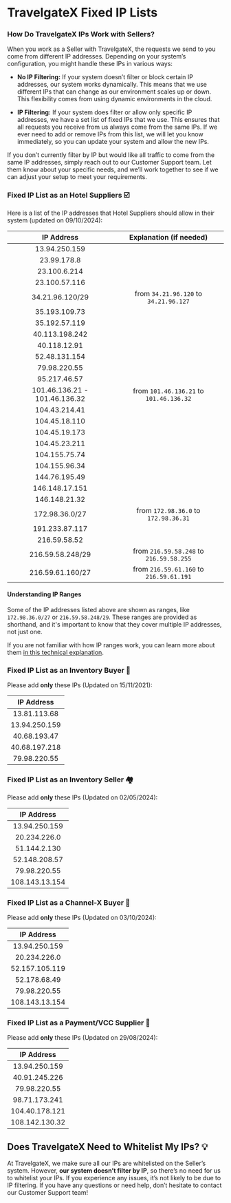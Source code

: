 ﻿---
sidebar_position: 2
---

# TravelgateX Fixed IP Lists

### How Do TravelgateX IPs Work with Sellers?

When you work as a Seller with TravelgateX, the requests we send to you come from different IP addresses. Depending on your system’s configuration, you might handle these IPs in various ways:

- **No IP Filtering:** If your system doesn’t filter or block certain IP addresses, our system works dynamically. This means that we use different IPs that can change as our environment scales up or down. This flexibility comes from using dynamic environments in the cloud.

- **IP Filtering:** If your system does filter or allow only specific IP addresses, we have a set list of fixed IPs that we use. This ensures that all requests you receive from us always come from the same IPs. If we ever need to add or remove IPs from this list, we will let you know immediately, so you can update your system and allow the new IPs.

If you don’t currently filter by IP but would like all traffic to come from the same IP addresses, simply reach out to our Customer Support team. Let them know about your specific needs, and we’ll work together to see if we can adjust your setup to meet your requirements.

### Fixed IP List as an Hotel Suppliers ☑️
Here is a list of the IP addresses that Hotel Suppliers should allow in their system (updated on 09/10/2024):

| **IP Address**                     |   Explanation (if needed)               |  
| :--------------------------------: |  :------------------------------------: |  
| 13.94.250.159                      |                                         |  
| 23.99.178.8                        |                                         |  
| 23.100.6.214                       |                                         |  
| 23.100.57.116                      |                                         |  
| 34.21.96.120/29                    | from `34.21.96.120` to `34.21.96.127`   |  
| 35.193.109.73                      |                                         |  
| 35.192.57.119                      |                                         |  
| 40.113.198.242                     |                                         |  
| 40.118.12.91                       |                                         |  
| 52.48.131.154                      |                                         |  
| 79.98.220.55                       |                                         |  
| 95.217.46.57                       |                                         |  
| 101.46.136.21 - 101.46.136.32      | from `101.46.136.21` to `101.46.136.32` |  
| 104.43.214.41                      |                                         |  
| 104.45.18.110                      |                                         |  
| 104.45.19.173                      |                                         |  
| 104.45.23.211                      |                                         |  
| 104.155.75.74                      |                                         |  
| 104.155.96.34                      |                                         |  
| 144.76.195.49                      |                                         |  
| 146.148.17.151                     |                                         |  
| 146.148.21.32                      |                                         |  
| 172.98.36.0/27                     | from `172.98.36.0` to `172.98.36.31`    |  
| 191.233.87.117                     |                                         |  
| 216.59.58.52                       |                                         |  
| 216.59.58.248/29                   | from `216.59.58.248` to `216.59.58.255` |  
| 216.59.61.160/27                   | from `216.59.61.160` to `216.59.61.191` |

#### Understanding IP Ranges

Some of the IP addresses listed above are shown as ranges, like `172.98.36.0/27` or `216.59.58.248/29`. These ranges are provided as shorthand, and it's important to know that they cover multiple IP addresses, not just one.

If you are not familiar with how IP ranges work, you can learn more about them [in this technical explanation](https://www.cloudflare.com/learning/network-layer/what-is-an-ip-address/).

### Fixed IP List as an Inventory Buyer 🏨
Please add **only** these IPs (Updated on 15/11/2021):

| **IP Address**         |  
| :--------------------: |  
| 13.81.113.68           |  
| 13.94.250.159          |  
| 40.68.193.47           |  
| 40.68.197.218          |  
| 79.98.220.55           |

### Fixed IP List as an Inventory Seller 🏘️
Please add **only** these IPs (Updated on 02/05/2024):

| **IP Address**         |  
| :--------------------: |  
| 13.94.250.159          |  
| 20.234.226.0           |  
| 51.144.2.130           |  
| 52.148.208.57          |  
| 79.98.220.55           |  
| 108.143.13.154         |

### Fixed IP List as a Channel-X Buyer 🚀
Please add **only** these IPs (Updated on 03/10/2024):

| **IP Address**         |    
| :--------------------: |  
| 13.94.250.159          | 
| 20.234.226.0           |
| 52.157.105.119         |  
| 52.178.68.49           |  
| 79.98.220.55           | 
| 108.143.13.154         |

### Fixed IP List as a Payment/VCC Supplier 📑
Please add **only** these IPs (Updated on 29/08/2024):

| **IP Address**         |  
| :--------------------: |  
| 13.94.250.159          |   
| 40.91.245.226          |  
| 79.98.220.55           |  
| 98.71.173.241          |  
| 104.40.178.121         |  
| 108.142.130.32         |

## Does TravelgateX Need to Whitelist My IPs? 💡
At TravelgateX, we make sure all our IPs are whitelisted on the Seller’s system. However, **our system doesn’t filter by IP**, so there’s no need for us to whitelist your IPs. If you experience any issues, it’s not likely to be due to IP filtering.
If you have any questions or need help, don’t hesitate to contact our Customer Support team!

<TipContactCustomerCare/>
